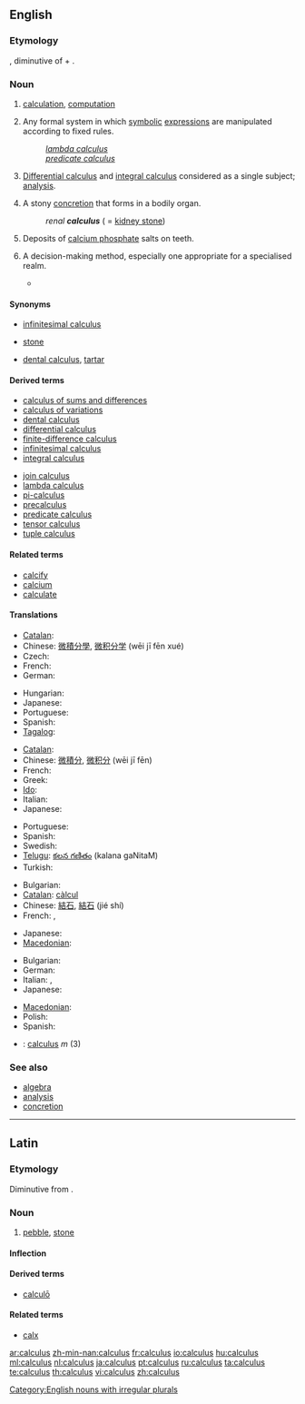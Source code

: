 {{wikipedia|dab=calculus (disambiguation)|calculus}}
==English==

===Etymology===
{{etyl|la}} {{term|calculus||pebble or stone used for counting|lang=la}}, diminutive of {{term|calx||limestone|lang=la}} + {{term|-ulus|lang=la}}.

===Noun===
{{wikipedia}}
{{en-noun|calculi|pl2=calculuses|-}}

# {{dated|countable}} [[calculation]], [[computation]]
# {{countable|mathematics}} Any formal system in which [[symbolic]] [[expression]]s are manipulated according to fixed rules.
#: ''[[lambda calculus]]''
#: ''[[predicate calculus]]''
# {{uncountable|mathematics}} [[differential calculus|Differential calculus]] and [[integral calculus]] considered as a single subject; [[analysis]].
# {{countable|medicine}} A stony [[concretion]] that forms in a bodily organ.
#: ''renal '''calculus''''' ( = [[kidney stone]])
# {{uncountable|dentistry}} Deposits of [[calcium phosphate]] salts on teeth.
# {{countable}} A decision-making method, especially one appropriate for a specialised realm.
#* {{quote-news|title=Cameron calls for bankers’ ‘day of reckoning’|work=Financial Times|date=Dec 16|year=2008|passage=The Tory leader refused to state how many financiers he thought should end up in jail, saying: “There is not some simple '''calculus'''.}}

====Synonyms====
* {{i-c|in analysis}} [[infinitesimal calculus]]
* {{i-c|in medicine}} [[stone]]
* {{i-c|in dentistry}} [[dental calculus]], [[tartar]]

====Derived terms====
<!--see Wikipedia for definitions-->
{{top2}}
* [[calculus of sums and differences]]
* [[calculus of variations]]
* [[dental calculus]]
* [[differential calculus]]
* [[finite-difference calculus]]
* [[infinitesimal calculus]]
* [[integral calculus]]
{{mid2}}
* [[join calculus]]
* [[lambda calculus]]
* [[pi-calculus]]
* [[precalculus]]
* [[predicate calculus]]
* [[tensor calculus]]
* [[tuple calculus]]
{{bottom}}

====Related terms====
* [[calcify]]
* [[calcium]]
* [[calculate]]

====Translations====
{{trans-top|formal mathematical system}}
* [[Catalan]]: {{t+|ca|càlcul|m}}
* Chinese: [[微積分學]], [[微积分学]] (wēi jī fēn xué)
* Czech: {{t+|cs|počet|m}}
* French: {{t+|fr|calcul|m}}
* German: {{t+|de|Kalkül|m}}
{{trans-mid}}
* Hungarian: {{t+|hu|kalkulus}}
* Japanese: {{t-|ja|微積分学|tr=bisekibungaku|sc=Jpan}}
* Portuguese: {{t+|pt|cálculo}}
* Spanish: {{t+|es|cálculo|m}}
* [[Tagalog]]: {{t-|tl|tayahan|xs=Tagalog}}
{{trans-bottom}}

{{trans-top|differential calculus and integral calculus considered as a single subject}}
* [[Catalan]]: {{t+|ca|càlcul|m}}
* Chinese: [[微積分]], [[微积分]] (wēi jī fēn)
* French: {{t+|fr|calcul|m}}
* Greek: {{t+|el|λογισμός|m|sc=Grek}}
* [[Ido]]: {{t+|io|kalkulo|xs=Ido}}
* Italian: {{t-|it|calcolo|it|m}}
* Japanese: {{t+|ja|微積分|tr=bisekibun|sc=Jpan}}
{{trans-mid}}
* Portuguese: {{t+|pt|cálculo|m}}
* Spanish: {{t+|es|cálculo diferencial|m}}
* Swedish: {{t+|sv|analys|c}}
* [[Telugu]]: [[కలన గణితం]] (kalana gaNitaM)
* Turkish: {{t+|tr|kalkülüs}}
{{trans-bottom}}

{{trans-top|stony concretion in an organ}}
* Bulgarian: {{t|bg|камък|m|sc=Cyrl}}
* [[Catalan]]: [[càlcul]] {{m}}
* Chinese: [[結石]], [[結石]] (jié shí)
* French: {{t+|fr|calcul|m}}, {{t+|fr|lithiase|f}}
{{trans-mid}}
* Japanese: {{t-|ja|結石|tr=kesseki|sc=Jpan}}
* [[Macedonian]]: {{t-|mk|камен|m|tr=kámen|sc=Cyrl|xs=Macedonian}}
{{trans-bottom}}

{{trans-top|deposits on teeth}}
* Bulgarian: {{t|bg|зъбен камък|sc=Cyrl}}
* German: {{t+|de|Zahnstein|m}}
* Italian: {{t-|it|tartaro|m}}, {{t+|it|tartaro dentario|m}}
* Japanese: {{t-|ja|歯石|tr=shiseki|sc=Japan}}
{{trans-mid}}
* [[Macedonian]]: {{t|mk|забен камен|m|tr=záben kámen|sc=Cyrl|xs=Macedonian}}
* Polish: {{t+|pl|kamień nazębny|m}}
* Spanish: {{t+|es|sarro|m}}
{{trans-bottom}}

<!--Remove this section once all of the translations below have been moved into the tables above.-->
{{checktrans-top}}
* {{ttbc|Latin}}: [[calculus#Latin|calculus]] ''m'' (3)
{{trans-bottom}}

===See also===
* [[algebra]]
* [[analysis]]
* [[concretion]]

[[Category:English nouns with irregular plurals]]

----

==Latin==

===Etymology===
Diminutive from {{suffix|calx|ulus|gloss1=limestone, game counter|lang=la}}.

===Noun===
{{la-noun|calculus|calculi|calculī|m|second}}

# [[pebble]], [[stone]]

====Inflection====
{{la-decl-2nd|calcul}}

====Derived terms====
* [[calculo#Latin|calculō]]

====Related terms====
* [[calx]]

[[ar:calculus]]
[[zh-min-nan:calculus]]
[[fr:calculus]]
[[io:calculus]]
[[hu:calculus]]
[[ml:calculus]]
[[nl:calculus]]
[[ja:calculus]]
[[pt:calculus]]
[[ru:calculus]]
[[ta:calculus]]
[[te:calculus]]
[[th:calculus]]
[[vi:calculus]]
[[zh:calculus]]